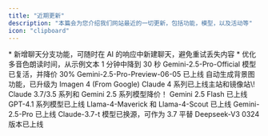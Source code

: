 ```yaml
---
title: "近期更新"
description: "本篇会为您介绍我们网站最近的一切更新，包括功能，模型，以及活动等"
icon: "clipboard"
---
```


<Update label="2025-06-17">
  * 新增聊天分支功能，可随时在 AI 的响应中新建聊天，避免重试丢失内容
  * 优化多音色朗读时间，从示例文本 1 分钟中降到 30 秒
</Update>

<Update label="2025-06-08">
  Gemini-2.5-Pro-Official 模型已复活，并降价 30%
</Update>

<Update label="2025-06-05" description>
  Gemini-2.5-Pro-Preview-06-05 已上线
</Update>

<Update label="2025-05-31" description>
  自动生成背景图功能，已升级为 Imagen 4 (From Google)
</Update>

<Update label="2025-05-23" description>
  Claude 4 系列已上线主站和镜像站\!
</Update>

<Update label="2025-05-12" description>
  Claude 3.7/3.5 系列和 Gemini 2.5 系列模型降价！
</Update>

<Update label="2025-04-18" description>
  Gemini 2.5 Flash 已上线
</Update>

<Update label="2025-04-15" description>
  GPT-4.1 系列模型已上线
</Update>

<Update label="2025-04-07" description>
  Llama-4-Maverick 和 Llama-4-Scout 已上线
</Update>

<Update label="2025-03-26" description>
  Gemini-2.5-Pro 已上线
</Update>

<Update label="2025-03-26" description>
  Claude-3.7-t 模型已换源，可作为 3.7 平替
</Update>

<Update label="2025-03-26" description>
  Deepseek-V3 0324 版本已上线
</Update>